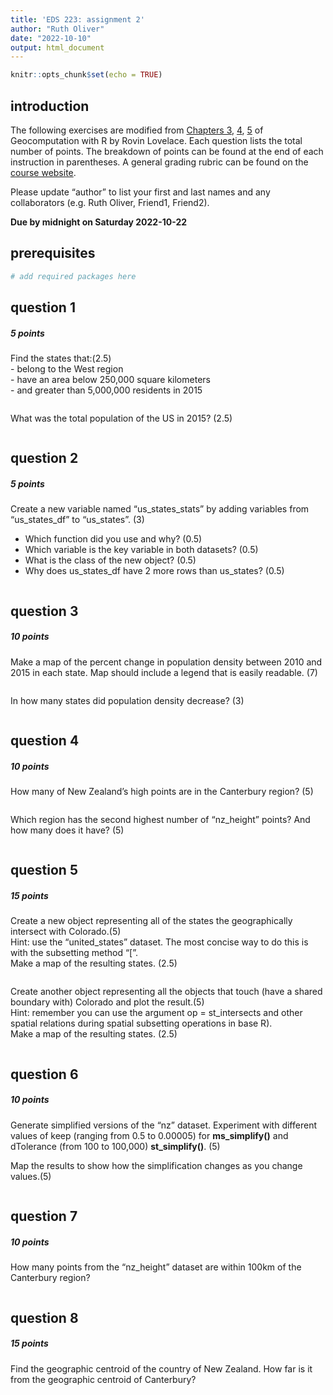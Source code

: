 ```yaml
---
title: 'EDS 223: assignment 2'
author: "Ruth Oliver"
date: "2022-10-10"
output: html_document
---
```


```r
knitr::opts_chunk$set(echo = TRUE)
```

## introduction
The following exercises are modified from [Chapters 3](https://geocompr.robinlovelace.net/attr.html), [4](https://geocompr.robinlovelace.net/spatial-operations.html), [5](https://geocompr.robinlovelace.net/geometry-operations.html) of Geocomputation with R by Rovin Lovelace. Each question lists the total number of points. The breakdown of points can be found at the end of each instruction in parentheses. A general grading rubric can be found on the [course website](https://ryoliver.github.io/EDS_223_spatial_analysis/assignments.html).

Please update "author" to list your first and last names and any collaborators (e.g. Ruth Oliver, Friend1, Friend2).

**Due by midnight on Saturday 2022-10-22**

## prerequisites

```r
# add required packages here
```

## question 1
##### 5 points

Find the states that:(2.5)  
-   belong to the West region  
-   have an area below 250,000 square kilometers  
-   and greater than 5,000,000 residents in 2015

```r

```

What was the total population of the US in 2015? (2.5)

```r


```

## question 2
##### 5 points

Create a new variable named "us_states_stats" by adding variables from "us_states_df" to "us_states". (3)

-   Which function did you use and why? (0.5)
-   Which variable is the key variable in both datasets? (0.5)
-   What is the class of the new object? (0.5)
-   Why does us_states_df have 2 more rows than us_states? (0.5)

```r

```

## question 3
##### 10 points
Make a map of the percent change in population density between 2010 and 2015 in each state. Map should include a legend that is easily readable. (7)

```r

```

In how many states did population density decrease? (3)

```r

```

## question 4
##### 10 points

How many of New Zealand's high points are in the Canterbury region? (5)

```r

```

Which region has the second highest number of "nz_height" points? And how many does it have? (5)

```r

```

## question 5
##### 15 points
Create a new object representing all of the states the geographically intersect with Colorado.(5)   
Hint: use the "united_states" dataset. The most concise way to do this is with the subsetting method "[".  
Make a map of the resulting states. (2.5)

```r

```

Create another object representing all the objects that touch (have a shared boundary with) Colorado and plot the result.(5)  
Hint: remember you can use the argument op = st_intersects and other spatial relations during spatial subsetting operations in base R).  
Make a map of the resulting states. (2.5)


```r

```

## question 6
##### 10 points
Generate simplified versions of the "nz" dataset. Experiment with different values of keep (ranging from 0.5 to 0.00005) for **ms_simplify()** and dTolerance (from 100 to 100,000) **st_simplify()**. (5)

Map the results to show how the simplification changes as you change values.(5)

```r

```


## question 7
##### 10 points
How many points from the "nz_height" dataset are within 100km of the Canterbury region?

```r

```

## question 8
##### 15 points

Find the geographic centroid of the country of New Zealand. How far is it from the geographic centroid of Canterbury?

```r

```

